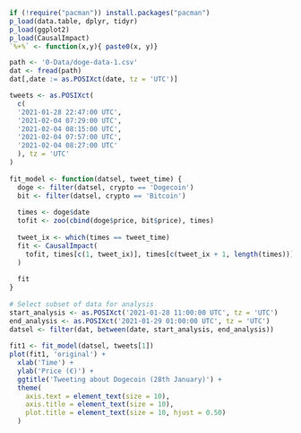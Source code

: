 ```r
if (!require("pacman")) install.packages("pacman")
p_load(data.table, dplyr, tidyr)
p_load(ggplot2)
p_load(CausalImpact)
`%+%` <- function(x,y){ paste0(x, y)}
```

```r
path <- '0-Data/doge-data-1.csv'
dat <- fread(path) 
dat[,date := as.POSIXct(date, tz = 'UTC')]
```

```r
tweets <- as.POSIXct(
  c(
  '2021-01-28 22:47:00 UTC',
  '2021-02-04 07:29:00 UTC',
  '2021-02-04 08:15:00 UTC',
  '2021-02-04 07:57:00 UTC',
  '2021-02-04 08:27:00 UTC'
  ), tz = 'UTC'
)
 
fit_model <- function(datsel, tweet_time) {
  doge <- filter(datsel, crypto == 'Dogecoin')
  bit <- filter(datsel, crypto == 'Bitcoin')
  
  times <- doge$date
  tofit <- zoo(cbind(doge$price, bit$price), times)
  
  tweet_ix <- which(times == tweet_time)
  fit <- CausalImpact(
    tofit, times[c(1, tweet_ix)], times[c(tweet_ix + 1, length(times))]
  )
  
  fit
}
 
# Select subset of data for analysis
start_analysis <- as.POSIXct('2021-01-28 11:00:00 UTC', tz = 'UTC')
end_analysis <- as.POSIXct('2021-01-29 01:00:00 UTC', tz = 'UTC')
datsel <- filter(dat, between(date, start_analysis, end_analysis))
 
fit1 <- fit_model(datsel, tweets[1])
plot(fit1, 'original') +
  xlab('Time') +
  ylab('Price (€)') +
  ggtitle('Tweeting about Dogecoin (28th January)') +
  theme(
    axis.text = element_text(size = 10),
    axis.title = element_text(size = 10),
    plot.title = element_text(size = 10, hjust = 0.50)
  )
```

